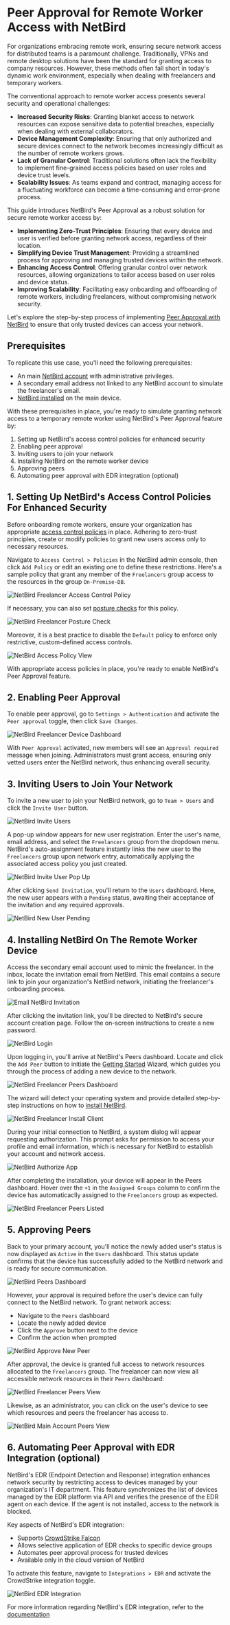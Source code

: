 # Peer Approval for Remote Worker Access with NetBird

For organizations embracing remote work, ensuring secure network access for distributed teams is a paramount challenge. Traditionally, VPNs and remote desktop solutions have been the standard for granting access to company resources. However, these methods often fall short in today's dynamic work environment, especially when dealing with freelancers and temporary workers.

The conventional approach to remote worker access presents several security and operational challenges:

* **Increased Security Risks**: Granting blanket access to network resources can expose sensitive data to potential breaches, especially when dealing with external collaborators.
* **Device Management Complexity**: Ensuring that only authorized and secure devices connect to the network becomes increasingly difficult as the number of remote workers grows.
* **Lack of Granular Control**: Traditional solutions often lack the flexibility to implement fine-grained access policies based on user roles and device trust levels.
* **Scalability Issues**: As teams expand and contract, managing access for a fluctuating workforce can become a time-consuming and error-prone process.

This guide introduces NetBird's Peer Approval as a robust solution for secure remote worker access by:

* **Implementing Zero-Trust Principles**: Ensuring that every device and user is verified before granting network access, regardless of their location.
* **Simplifying Device Trust Management**: Providing a streamlined process for approving and managing trusted devices within the network.
* **Enhancing Access Control**: Offering granular control over network resources, allowing organizations to tailor access based on user roles and device status.
* **Improving Scalability**: Facilitating easy onboarding and offboarding of remote workers, including freelancers, without compromising network security.

Let's explore the step-by-step process of implementing [Peer Approval with NetBird](/how-to/approve-peers) to ensure that only trusted devices can access your network.

## Prerequisites

To replicate this use case, you'll need the following prerequisites:

* An main [NetBird account](https://app.netbird.io/) with administrative privileges.
* A secondary email address not linked to any NetBird account to simulate the freelancer's email.
* [NetBird installed](/how-to/installation) on the main device.

With these prerequisites in place, you're ready to simulate granting network access to a temporary remote worker using NetBird's Peer Approval feature by:

1. Setting up NetBird's access control policies for enhanced security
2. Enabling peer approval
3. Inviting users to join your network
4. Installing NetBird on the remote worker device
5. Approving peers
6. Automating peer approval with EDR integration (optional)

## 1. Setting Up NetBird's Access Control Policies For Enhanced Security

Before onboarding remote workers, ensure your organization has appropriate [access control policies](/how-to/manage-network-access) in place. Adhering to zero-trust principles, create or modify policies to grant new users access only to necessary resources.

Navigate to `Access Control > Policies` in the NetBird admin console, then click `Add Policy` or edit an existing one to define these restrictions. Here's a sample policy that grant any member of the `Freelancers` group access to the resources in the group `On-Premise-DB`.

![NetBird Freelancer Access Control Policy](/docs-static/img/how-to-guides/peer-approval-for-remote-worker-access/peer-0-01.png)

If necessary, you can also set [posture checks](/how-to/manage-posture-checks) for this policy.

![NetBird Freelancer Posture Check](/docs-static/img/how-to-guides/peer-approval-for-remote-worker-access/peer-0-02.png)

Moreover, it is a best practice to disable the `Default` policy to enforce only restrictive, custom-defined access controls.

![NetBird Access Policy View](/docs-static/img/how-to-guides/peer-approval-for-remote-worker-access/peer-0-03.png)

With appropriate access policies in place, you're ready to enable NetBird's Peer Approval feature.

## 2. Enabling Peer Approval

To enable peer approval, go to `Settings > Authentication` and activate the `Peer approval` toggle, then click `Save Changes`.

![NetBird Freelancer Device Dashboard](/docs-static/img/how-to-guides/peer-approval-for-remote-worker-access/peer-a-02.png)

With `Peer Approval` activated, new members will see an `Approval required` message when joining. Administrators must grant access, ensuring only vetted users enter the NetBird network, thus enhancing overall security.

## 3. Inviting Users to Join Your Network

To invite a new user to join your NetBird network, go to `Team > Users` and click the `Invite User` button.

![NetBird Invite Users](/docs-static/img/how-to-guides/peer-approval-for-remote-worker-access/peer-a-03.png)

A pop-up window appears for new user registration. Enter the user's name, email address, and select the `Freelancers` group from the dropdown menu. NetBird's auto-assignment feature instantly links the new user to the `Freelancers` group upon network entry, automatically applying the associated access policy you just created.

![NetBird Invite User Pop Up](/docs-static/img/how-to-guides/peer-approval-for-remote-worker-access/peer-a-04.png)

After clicking `Send Invitation`, you'll return to the `Users` dashboard. Here, the new user appears with a `Pending` status, awaiting their acceptance of the invitation and any required approvals.

![NetBird New User Pending](/docs-static/img/how-to-guides/peer-approval-for-remote-worker-access/peer-a-05.png)

## 4. Installing NetBird On The Remote Worker Device

Access the secondary email account used to mimic the freelancer. In the inbox, locate the invitation email from NetBird. This email contains a secure link to join your organization's NetBird network, initiating the freelancer's onboarding process.

![Email NetBird Invitation](/docs-static/img/how-to-guides/peer-approval-for-remote-worker-access/peer-a-06.png)

After clicking the invitation link, you'll be directed to NetBird's secure account creation page. Follow the on-screen instructions to create a new password. 

![NetBird Login](/docs-static/img/how-to-guides/peer-approval-for-remote-worker-access/peer-a-07.png)

Upon logging in, you'll arrive at NetBird's Peers dashboard. Locate and click the `Add Peer` button to initiate the [Getting Started](/how-to/getting-started) Wizard, which guides you through the process of adding a new device to the network.

![NetBird Freelancer Peers Dashboard](/docs-static/img/how-to-guides/peer-approval-for-remote-worker-access/peer-a-08.png)

The wizard will detect your operating system and provide detailed step-by-step instructions on how to [install NetBird](/how-to/installation).

![NetBird Freelancer Install Client](/docs-static/img/how-to-guides/peer-approval-for-remote-worker-access/peer-a-09.png)

During your initial connection to NetBird, a system dialog will appear requesting authorization. This prompt asks for permission to access your profile and email information, which is necessary for NetBird to establish your account and network access.

![NetBird Authorize App](/docs-static/img/how-to-guides/peer-approval-for-remote-worker-access/peer-a-10.png)

After completing the installation, your device will appear in the Peers dashboard. Hover over the `+1` in the `Assigned Groups` column to confirm the device has automaticaclly assigned to the `Freelancers` group as expected.

![NetBird Freelancer Peers Listed](/docs-static/img/how-to-guides/peer-approval-for-remote-worker-access/peer-a-11.png)

## 5. Approving Peers

Back to your primary account, you'll notice the newly added user's status is now displayed as `Active` in the `Users` dashboard. This status update confirms that the device has successfully added to the NetBird network and is ready for secure communication.

![NetBird Peers Dashboard](/docs-static/img/how-to-guides/peer-approval-for-remote-worker-access/peer-a-12.png)

However, your approval is required before the user's device can fully connect to the NetBird network. To grant network access:

* Navigate to the `Peers` dashboard
* Locate the newly added device
* Click the `Approve` button next to the device
* Confirm the action when prompted

![NetBird Approve New Peer](/docs-static/img/how-to-guides/peer-approval-for-remote-worker-access/peer-a-13.png)

After approval, the device is granted full access to network resources allocated to the `Freelancers` group. The freelancer can now view all accessible network resources in their `Peers` dashboard:

![NetBird Freelancer Peers View](/docs-static/img/how-to-guides/peer-approval-for-remote-worker-access/peer-a-16.png)

Likewise, as an administrator, you can click on the user's device to see which resources and peers the freelancer has access to.

![NetBird Main Account Peers View](/docs-static/img/how-to-guides/peer-approval-for-remote-worker-access/peer-a-17.png)

## 6. Automating Peer Approval with EDR Integration (optional)

NetBird's EDR (Endpoint Detection and Response) integration enhances network security by restricting access to devices managed by your organization's IT department. This feature synchronizes the list of devices managed by the EDR platform via API and verifies the presence of the EDR agent on each device. If the agent is not installed, access to the network is blocked.

Key aspects of NetBird's EDR integration:

* Supports [CrowdStrike Falcon](https://www.crowdstrike.com/products)
* Allows selective application of EDR checks to specific device groups
* Automates peer approval process for trusted devices
* Available only in the cloud version of NetBird

To activate this feature, navigate to `Integrations > EDR` and activate the CrowdStrike integration toggle.

![NetBird EDR Integration](/docs-static/img/how-to-guides/peer-approval-for-remote-worker-access/peer-a-18.png)

For more information regarding NetBird's EDR integration, refer to the [documentation](/how-to/endpoint-detection-and-response)


